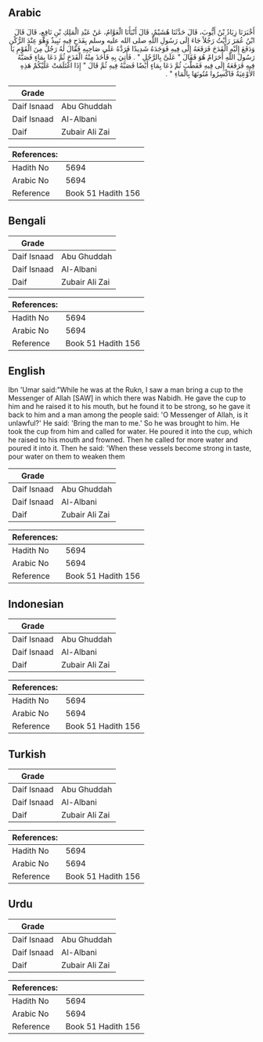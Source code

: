 ## Arabic


<div dir="rtl" lang="ar" style={{fontSize:'larger',backgroundColor:'#f8f9fa',padding:20}}>
أَخْبَرَنَا زِيَادُ بْنُ أَيُّوبَ، قَالَ حَدَّثَنَا هُشَيْمٌ، قَالَ أَنْبَأَنَا الْعَوَّامُ، عَنْ عَبْدِ الْمَلِكِ بْنِ نَافِعٍ، قَالَ قَالَ ابْنُ عُمَرَ رَأَيْتُ رَجُلاً جَاءَ إِلَى رَسُولِ اللَّهِ صلى الله عليه وسلم بِقَدَحٍ فِيهِ نَبِيذٌ وَهُوَ عِنْدَ الرُّكْنِ وَدَفَعَ إِلَيْهِ الْقَدَحَ فَرَفَعَهُ إِلَى فِيهِ فَوَجَدَهُ شَدِيدًا فَرَدَّهُ عَلَى صَاحِبِهِ فَقَالَ لَهُ رَجُلٌ مِنَ الْقَوْمِ يَا رَسُولَ اللَّهِ أَحَرَامٌ هُوَ فَقَالَ ‏"‏ عَلَىَّ بِالرَّجُلِ ‏"‏ ‏.‏ فَأُتِيَ بِهِ فَأَخَذَ مِنْهُ الْقَدَحَ ثُمَّ دَعَا بِمَاءٍ فَصَبَّهُ فِيهِ فَرَفَعَهُ إِلَى فِيهِ فَقَطَّبَ ثُمَّ دَعَا بِمَاءٍ أَيْضًا فَصَبَّهُ فِيهِ ثُمَّ قَالَ ‏"‏ إِذَا اغْتَلَمَتْ عَلَيْكُمْ هَذِهِ الأَوْعِيَةُ فَاكْسِرُوا مُتُونَهَا بِالْمَاءِ ‏"‏ ‏.‏
</div>
<div style={{backgroundColor:'#f8f9fa',padding:20, marginBottom: 10}}><table> <thead> <tr> <th>Grade</th> <th></th> </tr> </thead> <tbody> <tr><td>Daif Isnaad</td><td>Abu Ghuddah</td></tr><tr><td>Daif Isnaad</td><td>Al-Albani</td></tr><tr><td>Daif</td><td>Zubair Ali Zai</td></tr></tbody></table><table> <thead> <tr> <th>References:</th> <th></th> </tr> </thead> <tbody><tr><td>Hadith No</td><td>5694</td></tr><tr><td>Arabic No</td><td>5694</td></tr><tr><td>Reference</td><td>Book 51 Hadith 156</td></tr></tbody></table></div>

## Bengali


<div dir="ltr" lang="bn" style={{fontSize:'larger',backgroundColor:'#f8f9fa',padding:20}}>

</div>
<div style={{backgroundColor:'#f8f9fa',padding:20, marginBottom: 10}}><table> <thead> <tr> <th>Grade</th> <th></th> </tr> </thead> <tbody> <tr><td>Daif Isnaad</td><td>Abu Ghuddah</td></tr><tr><td>Daif Isnaad</td><td>Al-Albani</td></tr><tr><td>Daif</td><td>Zubair Ali Zai</td></tr></tbody></table><table> <thead> <tr> <th>References:</th> <th></th> </tr> </thead> <tbody><tr><td>Hadith No</td><td>5694</td></tr><tr><td>Arabic No</td><td>5694</td></tr><tr><td>Reference</td><td>Book 51 Hadith 156</td></tr></tbody></table></div>

## English


<div dir="ltr" lang="en" style={{fontSize:'larger',backgroundColor:'#f8f9fa',padding:20}}>
Ibn 'Umar said:"While he was at the Rukn, I saw a man bring a cup to the Messenger of Allah [SAW] in which there was Nabidh. He gave the cup to him and he raised it to his mouth, but he found it to be strong, so he gave it back to him and a man among the people said: 'O Messenger of Allah, is it unlawful?' He said: 'Bring the man to me.' So he was brought to him. He took the cup from him and called for water. He poured it into the cup, which he raised to his mouth and frowned. Then he called for more water and poured it into it. Then he said: 'When these vessels become strong in taste, pour water on them to weaken them
</div>
<div style={{backgroundColor:'#f8f9fa',padding:20, marginBottom: 10}}><table> <thead> <tr> <th>Grade</th> <th></th> </tr> </thead> <tbody> <tr><td>Daif Isnaad</td><td>Abu Ghuddah</td></tr><tr><td>Daif Isnaad</td><td>Al-Albani</td></tr><tr><td>Daif</td><td>Zubair Ali Zai</td></tr></tbody></table><table> <thead> <tr> <th>References:</th> <th></th> </tr> </thead> <tbody><tr><td>Hadith No</td><td>5694</td></tr><tr><td>Arabic No</td><td>5694</td></tr><tr><td>Reference</td><td>Book 51 Hadith 156</td></tr></tbody></table></div>

## Indonesian


<div dir="ltr" lang="id" style={{fontSize:'larger',backgroundColor:'#f8f9fa',padding:20}}>

</div>
<div style={{backgroundColor:'#f8f9fa',padding:20, marginBottom: 10}}><table> <thead> <tr> <th>Grade</th> <th></th> </tr> </thead> <tbody> <tr><td>Daif Isnaad</td><td>Abu Ghuddah</td></tr><tr><td>Daif Isnaad</td><td>Al-Albani</td></tr><tr><td>Daif</td><td>Zubair Ali Zai</td></tr></tbody></table><table> <thead> <tr> <th>References:</th> <th></th> </tr> </thead> <tbody><tr><td>Hadith No</td><td>5694</td></tr><tr><td>Arabic No</td><td>5694</td></tr><tr><td>Reference</td><td>Book 51 Hadith 156</td></tr></tbody></table></div>

## Turkish


<div dir="ltr" lang="tr" style={{fontSize:'larger',backgroundColor:'#f8f9fa',padding:20}}>

</div>
<div style={{backgroundColor:'#f8f9fa',padding:20, marginBottom: 10}}><table> <thead> <tr> <th>Grade</th> <th></th> </tr> </thead> <tbody> <tr><td>Daif Isnaad</td><td>Abu Ghuddah</td></tr><tr><td>Daif Isnaad</td><td>Al-Albani</td></tr><tr><td>Daif</td><td>Zubair Ali Zai</td></tr></tbody></table><table> <thead> <tr> <th>References:</th> <th></th> </tr> </thead> <tbody><tr><td>Hadith No</td><td>5694</td></tr><tr><td>Arabic No</td><td>5694</td></tr><tr><td>Reference</td><td>Book 51 Hadith 156</td></tr></tbody></table></div>

## Urdu


<div dir="rtl" lang="ur" style={{fontSize:'larger',backgroundColor:'#f8f9fa',padding:20}}>

</div>
<div style={{backgroundColor:'#f8f9fa',padding:20, marginBottom: 10}}><table> <thead> <tr> <th>Grade</th> <th></th> </tr> </thead> <tbody> <tr><td>Daif Isnaad</td><td>Abu Ghuddah</td></tr><tr><td>Daif Isnaad</td><td>Al-Albani</td></tr><tr><td>Daif</td><td>Zubair Ali Zai</td></tr></tbody></table><table> <thead> <tr> <th>References:</th> <th></th> </tr> </thead> <tbody><tr><td>Hadith No</td><td>5694</td></tr><tr><td>Arabic No</td><td>5694</td></tr><tr><td>Reference</td><td>Book 51 Hadith 156</td></tr></tbody></table></div>